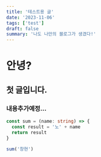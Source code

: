 ```yaml
---
title: '테스트용 글'
date: '2023-11-06'
tags: ['test']
draft: false
summary: '나도 나만의 블로그가 생겼다!'
---
```


# 안녕?

## 첫 글입니다.

### 내용추가예정...

```typescript
const sum = (name: string) => {
  const result = '노' + name
  return result
}

sum('창현')
```
